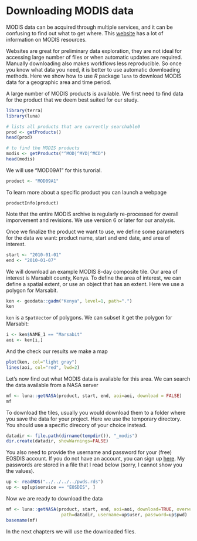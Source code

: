 # Downloading MODIS data

MODIS data can be acquired through multiple services, and it can be confusing to find out what to get where. This [website](https://modis.gsfc.nasa.gov/tools/) has a lot of information on MODIS resources. 

Websites are great for preliminary data exploration, they are not ideal for accessing large number of files or when automatic updates are required. Manually downloading also makes workflows less reproducible. So once you know what data you need, it is better to use automatic downloading methods. Here we show how to use *R* package `luna` to download MODIS data for a geographic area and time period. 

A large number of MODIS products is available. We first need to find data for the product that we deem best suited for our study.

```r
library(terra)
library(luna)

# lists all products that are currently searchable0
prod <- getProducts() 
head(prod)

# to find the MODIS products
modis <- getProducts("^MOD|^MYD|^MCD")
head(modis)
```

We will use "MOD09A1" for this turorial.

```r
product <- "MOD09A1"
```

To learn more about a specific product you can launch a webpage

```
productInfo(product)
```

Note that the entire MODIS archive is regularly re-processed for overall imporvement and revisions. We use version 6 or later for our analysis.

Once we finalize the product we want to use, we define some parameters for the data we want: product name, start and end date, and area of interest.

```r
start <- "2010-01-01" 
end <- "2010-01-07"
```

We will download an example MODIS 8-day composite tile. Our area of interest is Marsabit county, Kenya. To define the area of interest, we can define a spatial extent, or use an object that has an extent. Here we use a polygon for Marsabit.


```r
ken <- geodata::gadm("Kenya", level=1, path=".") 
ken
```

`ken` is a `SpatVector` of polygons. We can subset it get the polygon for Marsabit:

```r
i <- ken$NAME_1 == "Marsabit"
aoi <- ken[i,]
```

And the check our results we make a map

```r
plot(ken, col="light gray")
lines(aoi, col="red", lwd=2)
```

Let's now find out what MODIS data is available for this area. We can search the data available from a NASA server

```r
mf <- luna::getNASA(product, start, end, aoi=aoi, download = FALSE)
mf
```

To download the tiles, usually you would download them to a folder where you save the data for your project. Here we use the temporary directory. You should use a specific direcory of your choice instead.

```r
datadir <- file.path(dirname(tempdir()), "_modis")
dir.create(datadir, showWarnings=FALSE)
```

You also need to provide the username and password for your (free) EOSDIS account. If you do not have an account, you can sign up [here](https://urs.earthdata.nasa.gov/users/new). My passwords are stored in a file that I read below (sorry, I cannot show you the values).

```r
up <- readRDS("../../../../pwds.rds")
up <- up[up$service == "EOSDIS", ]
```

Now we are ready to download the data

```r
mf <- luna::getNASA(product, start, end, aoi=aoi, download=TRUE, overwrite=TRUE,
                     path=datadir, username=up$user, password=up$pwd)
basename(mf)
```

In the next chapters we will use the downloaded files. 
	